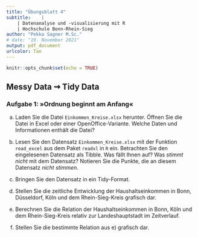 ```yaml
---
title: "Übungsblatt 4"
subtitle:    |
    | Datenanalyse und -visualisierung mit R
    | Hochschule Bonn-Rhein-Sieg
author: "Pekka Sagner M.Sc."
# date: "19. November 2021"
output: pdf_document
urlcolor: Tan
---
```


```r
knitr::opts_chunk$set(echo = TRUE)
```

\begin{center}
{\large 20. Mai 2022}
\end{center}

## Messy Data $\rightsquigarrow$ Tidy Data

### Aufgabe 1: &raquo;Ordnung beginnt am Anfang&laquo;

a) Laden Sie die Datei `Einkommen_Kreise.xlsx` herunter. Öffnen Sie die Datei in Excel oder einer OpenOffice-Variante. Welche Daten und Informationen enthält die Datei?

b) Lesen Sie den Datensatz `Einkommen_Kreise.xlsx` mit der Funktion `read_excel` aus dem Paket `readxl` in `R` ein. Betrachten Sie den eingelesenen Datensatz als Tibble. Was fällt Ihnen auf? Was *stimmt nicht* mit dem Datensatz? Notieren Sie die Punkte, die an diesem Datensatz *nicht stimmen*.

c) Bringen Sie den Datensatz in ein Tidy-Format.

d) Stellen Sie die zeitliche Entwicklung der Haushaltseinkommen in Bonn, Düsseldorf, Köln und dem Rhein-Sieg-Kreis grafisch dar.

e) Berechnen Sie die Relation der Haushaltseinkommen in Bonn, Köln und dem Rhein-Sieg-Kreis relativ zur Landeshauptstadt im Zeitverlauf. 
f) Stellen Sie die bestimmte Relation aus e) grafisch dar.
